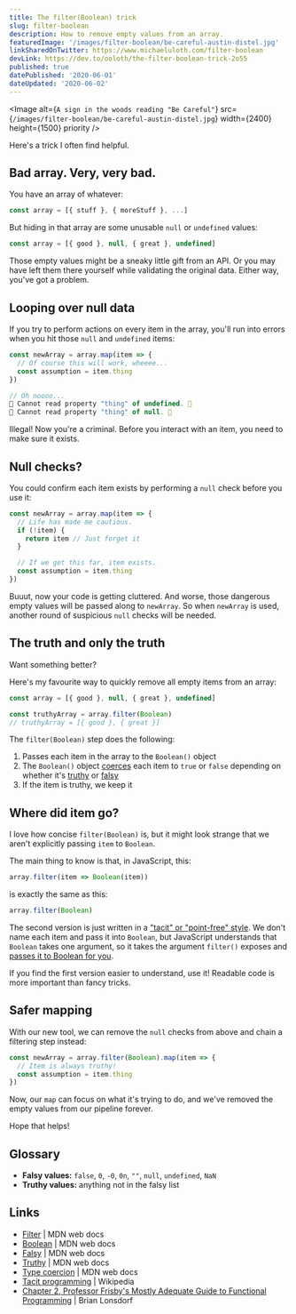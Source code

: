 ```yaml
---
title: The filter(Boolean) trick
slug: filter-boolean
description: How to remove empty values from an array.
featuredImage: '/images/filter-boolean/be-careful-austin-distel.jpg'
linkSharedOnTwitter: https://www.michaeluloth.com/filter-boolean
devLink: https://dev.to/ooloth/the-filter-boolean-trick-2o55
published: true
datePublished: '2020-06-01'
dateUpdated: '2020-06-02'
---
```


<!-- Add visible photo credit: "Photo by Austin Distel" -->

<Image
  alt={`A sign in the woods reading "Be Careful"`}
  src={`/images/filter-boolean/be-careful-austin-distel.jpg`}
  width={2400}
  height={1500}
  priority
/>

Here's a trick I often find helpful.

## Bad array. Very, very bad.

You have an array of whatever:

```js
const array = [{ stuff }, { moreStuff }, ...]
```

But hiding in that array are some unusable `null` or `undefined` values:

```js
const array = [{ good }, null, { great }, undefined]
```

Those empty values might be a sneaky little gift from an API. Or you may have left them there yourself while validating the original data. Either way, you've got a problem.

## Looping over null data

If you try to perform actions on every item in the array, you'll run into errors when you hit those `null` and `undefined` items:

```js
const newArray = array.map(item => {
  // Of course this will work, wheeee...
  const assumption = item.thing
})

// Oh noooo...
🚨 Cannot read property "thing" of undefined. 🚨
🚨 Cannot read property "thing" of null. 🚨
```

Illegal! Now you're a criminal. Before you interact with an item, you need to make sure it exists.

## Null checks?

You could confirm each item exists by performing a `null` check before you use it:

```js
const newArray = array.map(item => {
  // Life has made me cautious.
  if (!item) {
    return item // Just forget it
  }

  // If we get this far, item exists.
  const assumption = item.thing
})
```

Buuut, now your code is getting cluttered. And worse, those dangerous empty values will be passed along to `newArray`. So when `newArray` is used, another round of suspicious `null` checks will be needed.

## The truth and only the truth

Want something better?

Here's my favourite way to quickly remove all empty items from an array:

```js
const array = [{ good }, null, { great }, undefined]

const truthyArray = array.filter(Boolean)
// truthyArray = [{ good }, { great }]
```

The `filter(Boolean)` step does the following:

1. Passes each item in the array to the `Boolean()` object
2. The `Boolean()` object [coerces](https://developer.mozilla.org/en-US/docs/Glossary/Type_coercion) each item to `true` or `false` depending on whether it's [truthy](https://developer.mozilla.org/en-US/docs/Glossary/Truthy) or [falsy](https://developer.mozilla.org/en-US/docs/Glossary/Falsy)
3. If the item is truthy, we keep it

## Where did item go?

I love how concise `filter(Boolean)` is, but it might look strange that we aren't explicitly passing `item` to `Boolean`.

The main thing to know is that, in JavaScript, this:

```js
array.filter(item => Boolean(item))
```

is exactly the same as this:

```js
array.filter(Boolean)
```

The second version is just written in a ["tacit" or "point-free" style](https://en.wikipedia.org/wiki/Tacit_programming). We don't name each item and pass it into `Boolean`, but JavaScript understands that `Boolean` takes one argument, so it takes the argument `filter()` exposes and [passes it to Boolean for you](https://mostly-adequate.gitbooks.io/mostly-adequate-guide/ch02.html).

If you find the first version easier to understand, use it! Readable code is more important than fancy tricks.

## Safer mapping

With our new tool, we can remove the `null` checks from above and chain a filtering step instead:

```js
const newArray = array.filter(Boolean).map(item => {
  // Item is always truthy!
  const assumption = item.thing
})
```

Now, our `map` can focus on what it's trying to do, and we've removed the empty values from our pipeline forever.

Hope that helps!

## Glossary

- **Falsy values:** `false`, `0`, `-0`, `0n`, `""`, `null`, `undefined`, `NaN`
- **Truthy values:** anything not in the falsy list

## Links

- [Filter](https://developer.mozilla.org/en-US/docs/Web/JavaScript/Reference/Global_Objects/Array/filter) | MDN web docs
- [Boolean](https://developer.mozilla.org/en-US/docs/Web/JavaScript/Reference/Global_Objects/Boolean) | MDN web docs
- [Falsy](https://developer.mozilla.org/en-US/docs/Glossary/Falsy) | MDN web docs
- [Truthy](https://developer.mozilla.org/en-US/docs/Glossary/Truthy) | MDN web docs
- [Type coercion](https://developer.mozilla.org/en-US/docs/Glossary/Type_coercion) | MDN web docs
- [Tacit programming](https://en.wikipedia.org/wiki/Tacit_programming) | Wikipedia
- [Chapter 2, Professor Frisby's Mostly Adequate Guide to Functional Programming](https://mostly-adequate.gitbooks.io/mostly-adequate-guide/ch02.html) | Brian Lonsdorf
